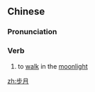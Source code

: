 ==Chinese==
{{zh-forms}}

===Pronunciation===
{{zh-pron
|m=bùyuè
|c=bou6 jyut6
|cat=v
}}

===Verb===
{{zh-verb}}

# {{lb|zh|literary|sort=止03}} to [[walk]] in the [[moonlight]]

[[zh:步月]]